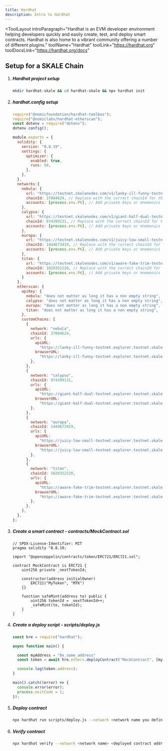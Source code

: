 ```yaml
---
title: Hardhat
description: Intro to Hardhat
---
```


<ToolLayout
	introParagraph="Hardhat is an EVM developer environment helping developers quickly and easily create, test, and deploy smart contracts. Hardhat is also home to a vibrant community offering a number of different plugins."
	toolName="Hardhat"
	toolLink="https://hardhat.org"
	toolDocsLink="https://hardhat.org/docs"
>

## Setup for a SKALE Chain

<Steps>

1. ##### Hardhat project setup
    ```sh
    mkdir hardhat-skale && cd hardhat-skale && npx hardhat init
    ```

2. ##### hardhat.config setup
    ```javascript
    require("@nomicfoundation/hardhat-toolbox");
    require("@nomiclabs/hardhat-etherscan");
    const dotenv = require("dotenv");
    dotenv.config();

    module.exports = {
      solidity: {
        version: "0.8.19",
        settings: {
          optimizer: {
            enabled: true,
            runs: 50,
          },
        },
      },
      networks:{
        nebula: {
          url: "https://testnet.skalenodes.com/v1/lanky-ill-funny-testnet",
          chainId: 37084624, // Replace with the correct chainId for the "nebula" network
          accounts: [process.env.PK], // Add private keys or mnemonics of accounts to use
        },
        calypso: {
          url: "https://testnet.skalenodes.com/v1/giant-half-dual-testnet",
          chainId: 974399131, // Replace with the correct chainId for the "calypso" network
          accounts: [process.env.PK], // Add private keys or mnemonics of accounts to use
        },
        europa: {
          url: "https://testnet.skalenodes.com/v1/juicy-low-small-testnet",
          chainId: 1444673419, // Replace with the correct chainId for the "europa" network
          accounts: [process.env.PK], // Add private keys or mnemonics of accounts to use
        },
        titan: {
          url: "https://testnet.skalenodes.com/v1/aware-fake-trim-testnet",
          chainId: 1020352220, // Replace with the correct chainId for the "titan" network
          accounts: [process.env.PK], // Add private keys or mnemonics of accounts to use
        }
      },
      etherscan: {
        apiKey: {
          nebula: "does not matter as long it has a non empty string",
          calypso: "does not matter as long it has a non empty string",
          europa: "does not matter as long it has a non empty string",
          titan: "does not matter as long it has a non empty string",
        },
        customChains: [
          {
            network: "nebula",
            chainId: 37084624, 
            urls: {
              apiURL:
                "https://lanky-ill-funny-testnet.explorer.testnet.skalenodes.com/api",
              browserURL:
                "https://lanky-ill-funny-testnet.explorer.testnet.skalenodes.com/",
            },
          },
          {
            network: "calypso",
            chainId: 974399131,
            urls: {
              apiURL:
                "https://giant-half-dual-testnet.explorer.testnet.skalenodes.com/api",
              browserURL:
                "https://giant-half-dual-testnet.explorer.testnet.skalenodes.com/",
            },
          },
          {
            network: "europa",
            chainId: 1444673419, 
            urls: {
              apiURL:
                "https://juicy-low-small-testnet.explorer.testnet.skalenodes.com/api",
              browserURL:
                "https://juicy-low-small-testnet.explorer.testnet.skalenodes.com/",
            },
          },
          {
            network: "titan",
            chainId: 1020352220,
            urls: {
              apiURL:
                "https://aware-fake-trim-testnet.explorer.testnet.skalenodes.com/api",
              browserURL:
                "https://aware-fake-trim-testnet.explorer.testnet.skalenodes.com/",
            },
          },
        ],
      },
    };
    ```

3. ##### Create a smart contract - contracts/MockContract.sol
    ```solidity
    // SPDX-License-Identifier: MIT
    pragma solidity ^0.8.19;

    import "@openzeppelin/contracts/token/ERC721/ERC721.sol";

    contract MockContract is ERC721 {
        uint256 private _nextTokenId;

        constructor(address initialOwner)
            ERC721("MyToken", "MTK")
        {}

        function safeMint(address to) public {
            uint256 tokenId = _nextTokenId++;
            _safeMint(to, tokenId);
        }
    }
    ```
4. ##### Create a deploy script - scripts/deploy.js

    ```javascript
    const hre = require("hardhat");

    async function main() {

      const myAddress = "0x_some_address"
      const token = await hre.ethers.deployContract("MockContract", [myAddress]);

      console.log(token.address);
    }

    main().catch((error) => {
      console.error(error);
      process.exitCode = 1;
    });
    ```

5. ##### Deploy contract
    ```sh
    npx hardhat run scripts/deploy.js --network <network name you defined on hardhat.config> 
    ```

6. ##### Verify contract
    ```sh
    npx hardhat verify --network <network name> <deployed contract address> <contract deployed constructor arguments>
    ```

</Steps>

</ToolLayout>
